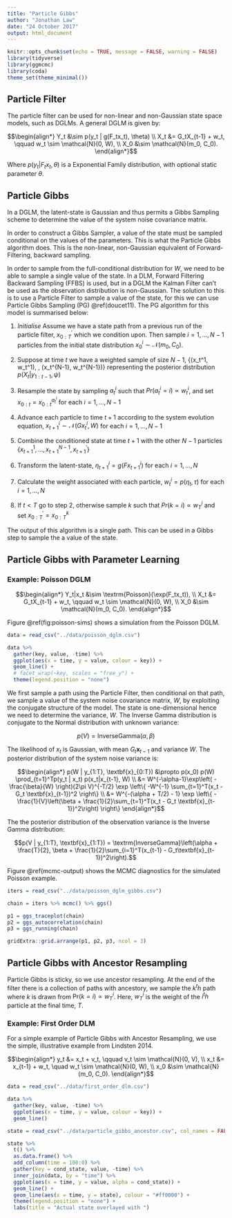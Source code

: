 ```yaml
---
title: "Particle Gibbs"
author: "Jonathan Law"
date: "24 October 2017"
output: html_document
---
```


```r
knitr::opts_chunk$set(echo = TRUE, message = FALSE, warning = FALSE)
library(tidyverse)
library(ggmcmc)
library(coda)
theme_set(theme_minimal())
```

## Particle Filter

The particle filter can be used for non-linear and non-Gaussian state space models, such as DGLMs. A general DGLM is given by:

$$\begin{align*}
Y_t &\sim p(y_t | g(F_tx_t), \theta) \\
X_t &= G_tX_{t-1} + w_t, \qquad w_t \sim \mathcal{N}(0, W), \\
X_0 &\sim \mathcal{N}(m_0, C_0).
\end{align*}$$

Where $p(y_t | F_tx_t, \theta)$ is a Exponential Family distribution, with optional static parameter $\theta$.

## Particle Gibbs

In a DGLM, the latent-state is Gaussian and thus permits a Gibbs Sampling scheme to determine the value of the system noise covariance matrix. 

In order to construct a Gibbs Sampler, a value of the state must be sampled conditional on the values of the parameters. This is what the Particle Gibbs algorithm does. This is the non-linear, non-Gaussian equivalent of Forward-Filtering, backward sampling.

In order to sample from the full-conditional distribution for $W$, we need to be able to sample a single value of the state. In a DLM, Forward Filtering Backward Sampling (FFBS) is used, but in a DGLM the Kalman Filter can't be used as the observation distribution is non-Gaussian. The solution to this is to use a Particle Filter to sample a value of the state, for this we can use Particle Gibbs Sampling (PG) \@ref(doucet11). The PG algorithm for this model is summarised below:

1. *Initialise* Assume we have a state path from a previous run of the particle filter, $x_{0:T}^\prime$ which we condition upon. Then sample $i = 1,\dots,N-1$ particles from the initial state distribution $x^i_0 \sim \mathcal{N}(m_0, C_0)$.

2. Suppose at time $t$ we have a weighted sample of size $N-1$, \{(x_t^1, w_t^1), \dots, (x_t^{N-1}, w_t^{N-1})} representing the posterior distribution $p(X_t|y_{1:t-1}, \psi)$
3. Resample the state by sampling $a_t^i$ such that $Pr(a_t^i = i) \propto w_t^i$, and set $x_{0:{t}} = x_{0:t}^{a^i_t}$ for each $i = 1,\dots,N-1$ 
4. Advance each particle to time $t+1$ according to the system evolution equation, $x^i_{t+1} \sim \mathcal{N}(Gx^i_t, W)$ for each $i = 1,\dots,N-1$ 
5. Combine the conditioned state at time $t+1$ with the other $N-1$ particles $\{x_{t+1}^1, ..., x_{t+1}^{N-1}, x_{t+1}^\prime\}$
6. Transform the latent-state, $\eta_{t+1}^i = g(Fx^i_{t+1})$ for each $i = 1,\dots,N$
7. Calculate the weight associated with each particle, $w_t^i = p(\eta_t, \tau)$ for each $i = 1,\dots,N$
8. If $t < T$ go to step 2, otherwise sample $k$ such that $Pr(k = i) \propto w^i_T$ and set $x_{0:T}^{\prime} = x_{0:T}^k$

The output of this algorithm is a single path. This can be used in a Gibbs step to sample the a value of the state.

## Particle Gibbs with Parameter Learning

### Example: Poisson DGLM

$$\begin{align*}
Y_t|x_t &\sim \textrm{Poisson}(\exp(F_tx_t)), \\
X_t &= G_tX_{t-1} + w_t, \qquad w_t \sim \mathcal{N}(0, W), \\
X_0 &\sim \mathcal{N}(m_0, C_0).
\end{align*}$$

Figure \@ref(fig:poisson-sims) shows a simulation from the Poisson DGLM.

```r
data = read_csv("../data/poisson_dglm.csv")

data %>%
  gather(key, value, -time) %>%
  ggplot(aes(x = time, y = value, colour = key)) +
  geom_line() +
  # facet_wrap(~key, scales = "free_y") +
  theme(legend.position = "none")
```

We first sample a path using the Particle Filter, then conditional on that path, we sample a value of the system noise covariance matrix, $W$, by exploiting the conjugate structure of the model. The state is one-dimensional hence we need to determine the variance, $W$. The Inverse Gamma distribution is conjugate to the Normal distribution with unknown variance:

$$p(V) = \textrm{InverseGamma}(\alpha, \beta)$$

The likelihood of $x_t$ is Gaussian, with mean $G_t \textbf{x}_{t-1}$ and variance $W$. The posterior distribution of the system noise variance is:

$$\begin{align*}
p(W | y_{1:T}, \textbf{x}_{0:T}) &\propto  p(x_0) p(W) \prod_{t=1}^Tp(y_t | x_t) p(x_t|x_{t-1}, W) \\
&= W^{-\alpha-1}\exp\left( -\frac{\beta}{W} \right)(2\pi V)^{-T/2} \exp \left\{ -W^{-1} \sum_{t=1}^T(x_t - G_t \textbf{x}_{t-1})^2 \right\} \\
&= W^{-(\alpha + T/2) - 1} \exp \left\{ -\frac{1}{V}\left(\beta + \frac{1}{2}\sum_{t=1}^T(x_t - G_t \textbf{x}_{t-1})^2\right) \right\}
\end{align*}$$

The the posterior distribution of the observation variance is the Inverse Gamma distribution:

$$p(V | y_{1:T}, \textbf{x}_{1:T}) = \textrm{InverseGamma}\left(\alpha + \frac{T}{2}, \beta + \frac{1}{2}\sum_{i=1}^T(x_{t-1} - G_t\textbf{x}_{t-1})^2\right).$$

Figure \@ref(mcmc-output) shows the MCMC diagnostics for the simulated Poisson example.

```r
iters = read_csv("../data/poisson_dglm_gibbs.csv")

chain = iters %>% mcmc() %>% ggs()

p1 = ggs_traceplot(chain)
p2 = ggs_autocorrelation(chain)
p3 = ggs_running(chain)

gridExtra::grid.arrange(p1, p2, p3, ncol = 3)
```

## Particle Gibbs with Ancestor Resampling

Particle Gibbs is sticky, so we use ancestor resampling. At the end of the filter there is a collection of paths with ancestory, we sample the $k^th$ path where $k$ is drawn from $\textrm{Pr}(k = i) \propto w^i_T$. Here, $w^i_T$ is the weight of the $i^th$ particle at the final time, $T$.

### Example: First Order DLM

For a simple example of Particle Gibbs with Ancestor Resampling, we use the simple, illustrative example from Lindsten 2014.

$$\begin{align*}
y_t &= x_t + v_t, \qquad v_t \sim \mathcal{N}(0, V), \\
x_t &= x_{t-1} + w_t, \quad w_t \sim \mathcal{N}(0, W), \\
x_0 &\sim \mathcal{N}(m_0, C_0).
\end{align*}$$

```r
data = read_csv("../data/first_order_dlm.csv")

data %>%
  gather(key, value, -time) %>%
  ggplot(aes(x = time, y = value, colour = key)) +
  geom_line()
```


```r
state = read_csv("../data/particle_gibbs_ancestor.csv", col_names = FALSE)

state %>%
  t() %>%
  as.data.frame() %>%
  add_column(time = 100:0) %>%
  gather(key = cond_state, value, -time) %>%
  inner_join(data, by = "time") %>%
  ggplot(aes(x = time, y = value, alpha = cond_state)) +
  geom_line() +
  geom_line(aes(x = time, y = state), colour = "#ff0000") +
  theme(legend.position = "none") +
  labs(title = "Actual state overlayed with ")
```
